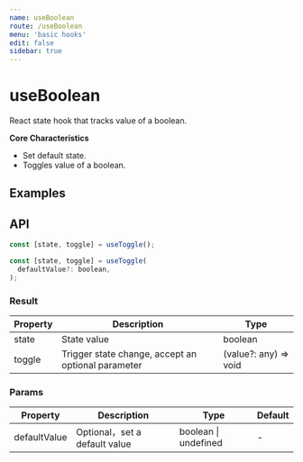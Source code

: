 ```yaml
---
name: useBoolean
route: /useBoolean
menu: 'basic hooks'
edit: false
sidebar: true
---
```



# useBoolean

React state hook that tracks value of a boolean.

**Core Characteristics**

* Set default state.
* Toggles value of a boolean.

## Examples

<JackBox jsCode={Demo1CodeJsx} tsCode={Demo1CodeTsx} demoName='Basic usage' description='Default as a switch function,or accept a parameter to change state'>
  <Demo1 />
</JackBox>

## API

```javascript
const [state, toggle] = useToggle();

const [state, toggle] = useToggle(
  defaultValue?: boolean,
);
```

### Result

| Property | Description                                         | Type                 |
|----------|--------------------------------------|----------------------|
| state  | State value                         | boolean              |
| toggle | Trigger state change, accept an optional parameter | (value?: any) => void |

### Params

| Property | Description                                 | Type                   | Default |
|---------|----------------------------------------------|------------------------|--------|
| defaultValue | Optional，set a default value  | boolean \| undefined | -      |